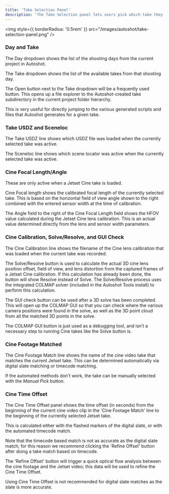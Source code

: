 ```yaml
---
title: 'Take Selection Panel'
description: 'The Take Selection panel lets users pick which take they will be processing..'
---
```



<img
  style={{ borderRadius: '0.5rem' }}
  src="/images/autoshot/take-selection-panel.png"
/>

### Day and Take

The Day dropdown shows the list of the shooting days from the current project in Autoshot.

The Take dropdown shows the list of the available takes from that shooting day.

The Open button next to the Take dropdown will be a frequently used button. This opens up a file explorer to the Autoshot-created take subdirectory in the current project folder hierarchy. 

This is very useful for directly jumping to the various generated scripts and files that Autoshot generates for a given take.

### Take USDZ and Sceneloc

The Take USDZ line shows which USDZ file was loaded when the currently selected take was active.

The Sceneloc line shows which scene locator was active when the currently selected take was active.

### Cine Focal Length/Angle

These are only active when a Jetset Cine take is loaded.

Cine Focal length shows the calibrated focal length of the currently selected take. This is based on the horizontal field of view angle shown to the right combined with the entered sensor width at the time of calibration.

The Angle field to the right of the Cine Focal Length field shows the HFOV value calculated during the Jetset Cine lens calibration. This is an actual value determined directly from the lens and sensor width parameters.

### Cine Calibration, Solve/Resolve, and GUI Check

The Cine Calibration line shows the filename of the Cine lens calibration that was loaded when the current take was recorded.

The Solve/Resolve button is used to calculate the actual 3D cine lens position offset, field of view, and lens distortion from the captured frames of a Jetset Cine calibration. If this calculation has already been done, the button will show Resolve instead of Solve. The Solve/Resolve process uses the integrated COLMAP solver (included in the Autoshot Tools install) to perform this calculation.

The GUI check button can be used after a 3D solve has been completed. This will open up the COLMAP GUI so that you can check where the various camera positions were found in the solve, as well as the 3D point cloud from all the matched 3D points in the solve.

The COLMAP GUI button is just used as a debugging tool, and isn’t a necessary step to running Cine takes like the Solve button is.

### Cine Footage Matched

The Cine Footage Match line shows the name of the cine video take that matches the current Jetset take. This can be determined automatically via digital slate matching or timecode matching.

If the automated methods don't work, the take can be manually selected with the *Manual Pick* button.

### Cine Time Offset

The Cine Time Offset panel shows the time offset (in seconds) from the beginning of the current cine video clip in the 'Cine Footage Match' line to the beginning of the currently selected Jetset take.

This is calculated either with the flashed markers of the digital slate, or with the automated timecode match.

Note that the timecode based match is not as accurate as the digital slate match; for this reason we recommend clicking the 'Refine Offset' button after doing a take match based on timecode. 

The 'Refine Offset' button will trigger a quick optical flow analysis between the cine footage and the Jetset video; this data will be used to refine the Cine Time Offset.

Using Cine Time Offset is not recommended for digital slate matches as the slate is more accurate.